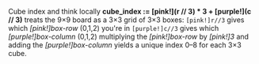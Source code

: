 Cube index and think locally
    **cube_index := **[pink!](r // 3) * 3** + **[purple!](c // 3)**** treats the 9×9 board as a 3×3 grid of 3×3 boxes:
        `[pink!]r//3` gives which *[pink!]box-row* (0,1,2) you're in
        `[purple!]c//3` gives which *[purple!]box-column* (0,1,2)
        multiplying the *[pink!]box-row* by *[pink!]3* and adding the *[purple!]box-column* yields a unique index 0–8 for each 3×3 cube.